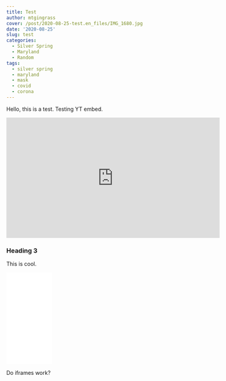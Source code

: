 ```yaml
---
title: Test
author: mtgingrass
cover: /post/2020-08-25-test.en_files/IMG_1680.jpg
date: '2020-08-25'
slug: test
categories:
  - Silver Spring
  - Maryland
  - Random
tags:
  - silver spring
  - maryland
  - mask
  - covid
  - corona
---
```

Hello, this is a test. 
Testing YT embed.

<!-- <a href="https://www.youtube.com/watch?v=2uOIKE-cp6w"> -->
<!-- <picture><img src="https://i.ytimg.com/vi_webp/2uOIKE-cp6w/maxresdefault.webp"></picture> -->
<!-- </a> -->

<iframe width="560" height="315" src="https://www.youtube.com/embed/2uOIKE-cp6w" frameborder="0" allow="accelerometer; autoplay; encrypted-media; gyroscope; picture-in-picture" allowfullscreen></iframe>


### Heading 3

This is cool. 

<iframe style="width:120px;height:240px;" marginwidth="0" marginheight="0" scrolling="no" frameborder="0" src="//ws-na.amazon-adsystem.com/widgets/q?ServiceVersion=20070822&OneJS=1&Operation=GetAdHtml&MarketPlace=US&source=ac&ref=qf_sp_asin_til&ad_type=product_link&tracking_id=hatro-20&marketplace=amazon&region=US&placement=B08B9DPHV8&asins=B08B9DPHV8&linkId=5c63f273994e6fb8af19956f5d4d7836&show_border=true&link_opens_in_new_window=true&price_color=333333&title_color=0066c0&bg_color=ffffff">
    </iframe>
    
    
Do iframes work?